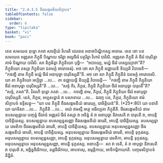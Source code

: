```yaml
---
title: "2.4.3.5 ចីវរសង្កមនីយសិក្ខាបទ"
tableOfContents: false
sidebar:
  order: 6
type: "tipitaka"
basket: "vi"
book: "paci"
---
```



<DynamicBreadcrumb />

<Division number="902" book="paci">

<Paragraph number="2824" book="paci">
តេន សមយេន ពុទ្ធោ ភគវា សាវត្ថិយំ វិហរតិ ជេតវនេ អនាថបិណ្ឌិកស្ស អារាមេ. តេន ខោ បន សមយេន អញ្ញតរា ភិក្ខុនី បិណ្ឌាយ ចរិត្វា អល្លចីវរំ បត្ថរិត្វា វិហារំ បាវិសិ. អញ្ញតរា ភិក្ខុនី តំ ចីវរំ បារុបិត្វា គាមំ បិណ្ឌាយ បាវិសិ. សា និក្ខមិត្វា ភិក្ខុនិយោ បុច្ឆិ—  “អបាយ្យេ, មយ្ហំ ចីវរំ បស្សេយ្យាថា”តិ? ភិក្ខុនិយោ តស្សា ភិក្ខុនិយា ឯតមត្ថំ អារោចេសុំ. អថ ខោ សា ភិក្ខុនី ឧជ្ឈាយតិ ខិយ្យតិ វិបាចេតិ—  “កថញ្ហិ នាម ភិក្ខុនី មយ្ហំ ចីវរំ អនាបុច្ឆា បារុបិស្សតី”តិ.
</Paragraph>

<Paragraph number="2825" book="paci">
អថ ខោ សា ភិក្ខុនី ភិក្ខុនីនំ ឯតមត្ថំ អារោចេសិ. យា តា ភិក្ខុនិយោ អប្បិច្ឆា …បេ…  តា ឧជ្ឈាយន្តិ ខិយ្យន្តិ វិបាចេន្តិ—  “កថញ្ហិ នាម ភិក្ខុនី ភិក្ខុនិយា ចីវរំ អនាបុច្ឆា បារុបិស្សតី”តិ …បេ…  “សច្ចំ កិរ, ភិក្ខវេ, ភិក្ខុនី ភិក្ខុនិយា ចីវរំ អនាបុច្ឆា បារុបតី”តិ? “សច្ចំ, ភគវា”តិ. វិគរហិ ពុទ្ធោ ភគវា …បេ…  កថញ្ហិ នាម, ភិក្ខវេ, ភិក្ខុនី ភិក្ខុនិយា ចីវរំ អនាបុច្ឆា បារុបិស្សតិ. នេតំ, ភិក្ខវេ, អប្បសន្នានំ វា បសាទាយ …បេ…  ឯវញ្ច បន, ភិក្ខវេ, ភិក្ខុនិយោ ឥមំ សិក្ខាបទំ ឧទ្ទិសន្តុ—
</Paragraph>

</Division>
<Division number="903" book="paci">

<Paragraph number="2826" book="paci">
<Emphasis>“យា បន ភិក្ខុនី ចីវរសង្កមនីយំ ធារេយ្យ, បាចិត្តិយន៑”</Emphasis>តិ. (*25*:<Emphasis>80</Emphasis>)
</Paragraph>

</Division>
<Division number="904" book="paci">

<Paragraph number="2827" book="paci">
<Emphasis>យា បនា</Emphasis>តិ យា យាទិសា …បេ…  <Emphasis>ភិក្ខុនី</Emphasis>តិ …បេ…  អយំ ឥមស្មឹ អត្ថេ អធិប្បេតា ភិក្ខុនីតិ.
</Paragraph>

<Paragraph number="2828" book="paci">
<Emphasis>ចីវរសង្កមនីយំ</Emphasis> នាម ឧបសម្បន្នាយ បញ្ចន្នំ ចីវរានំ អញ្ញតរំ ចីវរំ តស្សា វា អទិន្នំ តំ វា អនាបុច្ឆា និវាសេតិ វា បារុបតិ វា, អាបត្តិ បាចិត្តិយស្ស.
</Paragraph>

</Division>
<Division number="905" book="paci">

<Paragraph number="2829" book="paci">
ឧបសម្បន្នាយ ឧបសម្បន្នសញ្ញា ចីវរសង្កមនីយំ ធារេតិ, អាបត្តិ បាចិត្តិយស្ស. ឧបសម្បន្នាយ វេមតិកា ចីវរសង្កមនីយំ ធារេតិ, អាបត្តិ បាចិត្តិយស្ស. ឧបសម្បន្នាយ អនុបសម្បន្នសញ្ញា ចីវរសង្កមនីយំ ធារេតិ, អាបត្តិ បាចិត្តិយស្ស.
</Paragraph>

<Paragraph number="2830" book="paci">
អនុបសម្បន្នាយ ចីវរសង្កមនីយំ ធារេតិ, អាបត្តិ ទុក្កដស្ស. អនុបសម្បន្នាយ ឧបសម្បន្នសញ្ញា, អាបត្តិ ទុក្កដស្ស. អនុបសម្បន្នាយ វេមតិកា, អាបត្តិ ទុក្កដស្ស. អនុបសម្បន្នាយ អនុបសម្បន្នសញ្ញា, អាបត្តិ ទុក្កដស្ស.
</Paragraph>

</Division>
<Division number="906" book="paci">

<Paragraph number="2831" book="paci">
អនាបត្តិ—  សា វា ទេតិ, តំ វា អាបុច្ឆា និវាសេតិ វា បារុបតិ វា, អច្ឆិន្នចីវរិកាយ, នដ្ឋចីវរិកាយ, អាបទាសុ, ឧម្មត្តិកាយ, អាទិកម្មិកាយាតិ.

</Paragraph>
</Division>

<Paragraph number="2832" type="center" book="paci">
បញ្ចមសិក្ខាបទំ និដ្ឋិតំ.
</Paragraph>